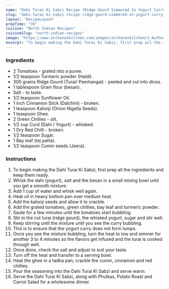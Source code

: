 ---
name: "Dahi Turai Ki Sabzi Recipe (Ridge Gourd Simmered In Yogurt Curry Recipe)"
slug: "dahi-turai-ki-sabzi-recipe-ridge-gourd-simmered-in-yogurt-curry-recipe"
layout: 'RecipeLayout'
prepTime: "35"
cuisine: "North Indian Recipes"
cuisineSlug: "north-indian-recipes"
image: "https://www.archanaskitchen.com/images/archanaskitchen/1-Author/sibyl_sunitha/Dahi_Turai_Ki_Sabzi_Recipe_Ridge_Gourd_Simmered_In_Yogurt_Curry_Recipe.jpg"
excerpt: "To begin making the Dahi Turai Ki Sabzi, first prep all the ingredients and keep them ready"
---

### Ingredients

- 2 Tomatoes - grated into a puree.
- 1/2 teaspoon Turmeric powder (Haldi).
- 300 grams Ridge Gourd (Turai/ Peerkangai) - peeled and cut into dices.
- 1 tablespoon Gram flour (besan).
- Salt - to taste.
- 1/2 teaspoon Sunflower Oil.
- 1 inch Cinnamon Stick (Dalchini) - broken.
- 1 teaspoon Kalonji (Onion Nigella Seeds).
- 1 teaspoon Ghee.
- 2 Green Chillies - slit.
- 1/2 cup Curd (Dahi / Yogurt) - whisked.
- 1 Dry Red Chilli - broken.
- 1/2 teaspoon Sugar.
- 1 Bay leaf (tej patta).
- 1/2 teaspoon Cumin seeds (Jeera).

### Instructions

1. To begin making the Dahi Turai Ki Sabzi, first prep all the ingredients and keep them ready.
1. Whisk the dahi (yogurt), salt and the besan in a small mixing bowl until you get a smooth mixture.
1. Add 1 cup of water and whisk well again.
1. Heat oil in heavy bottom pan over medium heat.
1. Add the kalonji seeds and allow it to crackle.
1. Add the grated tomatoes, green chillies, bay leaf and turmeric powder.
1. Saute for a few minutes until the tomatoes start bubbling.
1. Stir in the cut turai (ridge gourd), the whisked yogurt, sugar and stir well.
1. Keep stirring until the mixture until you see the curry bubbling.
1. This is to ensure that the yogurt curry does not form lumps.
1. Once you see the mixture bubbling, turn the heat to low and simmer for another 3 to 4 minutes so the flavors get infused and the turai is cooked through well.
1. Once done, check the salt and adjust to suit your taste.
1. Turn off the heat and transfer to a serving bowl.
1. Heat the ghee in a tadka pan; crackle the cumin, cinnamon and red chillies.
1. Pour the seasoning into the Dahi Turai Ki Sabzi and serve warm.
1. Serve the Dahi Turai Ki Sabzi, along with Phulkas, Potato Roast and Carrot Salad for a wholesome dinner.
